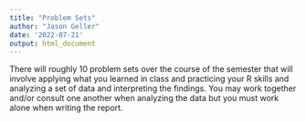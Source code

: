 ```yaml
---
title: "Problem Sets"
author: "Jason Geller"
date: '2022-07-21'
output: html_document
---
```

There will roughly 10 problem sets over the course of the semester that will involve applying what you learned in class and practicing your R skills and analyzing a set of data and interpreting the findings. You may work together and/or
consult one another when analyzing the data but you must work alone when writing the
report.
